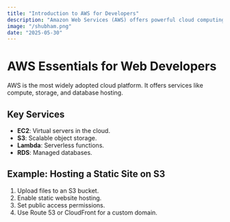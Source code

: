 ```yaml
---
title: "Introduction to AWS for Developers"
description: "Amazon Web Services (AWS) offers powerful cloud computing solutions. Learn the basics of hosting, storage, and services for developers."
image: "/shubham.png"
date: "2025-05-30"
---
```


# AWS Essentials for Web Developers

AWS is the most widely adopted cloud platform. It offers services like compute, storage, and database hosting.

## Key Services

- **EC2**: Virtual servers in the cloud.
- **S3**: Scalable object storage.
- **Lambda**: Serverless functions.
- **RDS**: Managed databases.

## Example: Hosting a Static Site on S3

1. Upload files to an S3 bucket.
2. Enable static website hosting.
3. Set public access permissions.
4. Use Route 53 or CloudFront for a custom domain.
